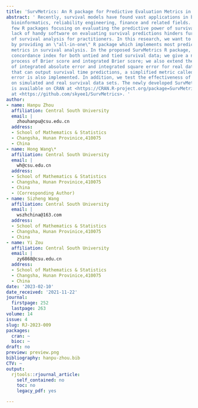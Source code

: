 ```yaml
---
title: 'SurvMetrics: An R package for Predictive Evaluation Metrics in Survival Analysis'
abstract: ' Recently, survival models have found vast applications in biostatistics,
  bioinformatics, reliability engineering, finance and related fields. But there are
  few R packages focusing on evaluating the predictive power of survival models. This
  lack of handy software on evaluating survival predictions hinders further applications
  of survival analysis for practitioners. In this research, we want to fill this gap
  by providing an \"all-in-one\" R package which implements most predictive evaluation
  metrics in survival analysis. In the proposed SurvMetrics R package, we implement
  concordance index for both untied and tied survival data; we give a new calculation
  process of Brier score and integrated Brier score; we also extend the applicability
  of integrated absolute error and integrated square error for real data. For models
  that can output survival time predictions, a simplified metric called mean absolute
  error is also implemented. In addition, we test the effectiveness of all these metrics
  on simulated and real survival data sets. The newly developed SurvMetrics R package
  is available on CRAN at <https://CRAN.R-project.org/package=SurvMetrics> and GitHub
  at <https://github.com/skyee1/SurvMetrics>. '
author:
- name: Hanpu Zhou
  affiliation: Central South University
  email: |
    zhouhanpu@csu.edu.cn
  address:
  - School of Mathematics & Statistics
  - Changsha, Hunan Provinice,410075
  - China
- name: Hong Wang\*
  affiliation: Central South University
  email: |
    wh@csu.edu.cn
  address:
  - School of Mathematics & Statistics
  - Changsha, Hunan Provinice,410075
  - China
  - (Corresponding Author)
- name: Sizheng Wang
  affiliation: Central South University
  email: |
    wszhchina@163.com
  address:
  - School of Mathematics & Statistics
  - Changsha, Hunan Provinice,410075
  - China
- name: Yi Zou
  affiliation: Central South University
  email: |
    zy6868@csu.edu.cn
  address:
  - School of Mathematics & Statistics
  - Changsha, Hunan Provinice,410075
  - China
date: '2023-02-10'
date_received: '2021-11-22'
journal:
  firstpage: 252
  lastpage: 263
volume: 14
issue: 4
slug: RJ-2023-009
packages:
  cran: ~
  bioc: ~
draft: no
preview: preview.png
bibliography: hanpu-zhou.bib
CTV: ~
output:
  rjtools::rjournal_article:
    self_contained: no
    toc: no
    legacy_pdf: yes

---
```

